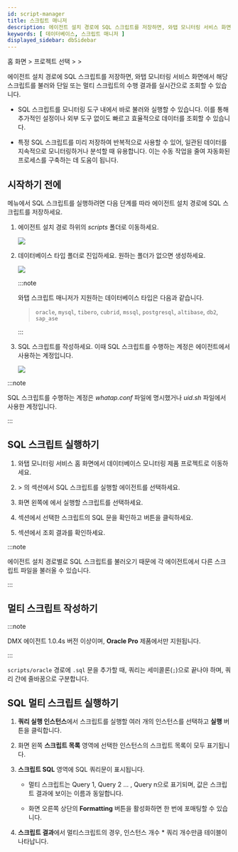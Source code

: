 ```yaml
---
id: script-manager
title: 스크립트 매니저
description: 에이전트 설치 경로에 SQL 스크립트를 저장하면, 와탭 모니터링 서비스 화면에서 해당 스크립트를 불러와 실시간으로 수행 결과를 조회할 수 있습니다.
keywords: [ 데이터베이스, 스크립트 매니저 ]
displayed_sidebar: dbSidebar
---
```


홈 화면 &gt; 프로젝트 선택 &gt; <Cmdname sid="side_analysis" className="uitext" /> &gt; <Cmdname sid="side_dbScriptManager" className="uitext" />

에이전트 설치 경로에 SQL 스크립트를 저장하면, 와탭 모니터링 서비스 화면에서 해당 스크립트를 불러와 단일 또는 멀티 스크립트의 수행 결과를 실시간으로 조회할 수 있습니다.

* SQL 스크립트를 모니터링 도구 내에서 바로 불러와 실행할 수 있습니다. 이를 통해 추가적인 설정이나 외부 도구 없이도 빠르고 효율적으로 데이터를 조회할 수 있습니다.

* 특정 SQL 스크립트를 미리 저장하여 반복적으로 사용할 수 있어, 일관된 데이터를 지속적으로 모니터링하거나 분석할 때 유용합니다. 이는 수동 작업을 줄여 자동화된 프로세스를 구축하는 데 도움이 됩니다.

## 시작하기 전에

<Cmdname sid="side_dbScriptManager" className="uitext" /> 메뉴에서 SQL 스크립트를 실행하려면 다음 단계를 따라 에이전트 설치 경로에 SQL 스크립트를 저장하세요.

1. 에이전트 설치 경로 하위의 *scripts* 폴더로 이동하세요.

    ![](/img/script-manager-starting-step01.png)

1. 데이터베이스 타입 폴더로 진입하세요. 원하는 폴더가 없으면 생성하세요.

    ![](/img/script-manager-starting-step02.png)

    :::note 
    
    와탭 스크립트 매니저가 지원하는 데이터베이스 타입은 다음과 같습니다. 

    > `oracle`, `mysql`, `tibero`, `cubrid`, `mssql`, `postgresql`, `altibase`, `db2`, `sap_ase`

    :::

1. SQL 스크립트를 작성하세요. 이때 SQL 스크립트를 수행하는 계정은 에이전트에서 사용하는 계정입니다.

    ![](/img/script-manager-starting-step03.png)

:::note

SQL 스크립트를 수행하는 계정은 *whatap.conf* 파일에 명시했거나 *uid.sh* 파일에서 사용한 계정입니다.

:::

## SQL 스크립트 실행하기

1. 와탭 모니터링 서비스 홈 화면에서 데이터베이스 모니터링 제품 프로젝트로 이동하세요. 

1. <Cmdname sid="side_analysis" className="uitext" /> &gt; <Cmdname sid="side_dbScriptManager" className="uitext" />의 <Cmdname sid="TTL08478" className="uitext" /> 섹션에서 SQL 스크립트를 실행할 에이전트를 선택하세요.

1. 화면 왼쪽에 <Cmdname sid="TTL08480" className="uitext" />에서 실행할 스크립트를 선택하세요.

1. <Cmdname sid="TTL08478" className="uitext" /> 섹션에서 선택한 스크립트의 SQL 문을 확인하고 <Cmdname sid="run" className="uitext" /> 버튼을 클릭하세요.

1. <Cmdname sid="TTL08479" className="uitext" /> 섹션에서 조회 결과를 확인하세요.

:::note

에이전트 설치 경로별로 SQL 스크립트를 불러오기 때문에 각 에이전트에서 다른 스크립트 파일을 불러올 수 있습니다.

:::

## 멀티 스크립트 작성하기

:::note

DMX 에이전트 1.0.4s 버전 이상이며, **Oracle Pro** 제품에서만 지원됩니다.

:::

`scripts/oracle` 경로에 `.sql` 문을 추가할 때, 쿼리는 세미콜론(`;`)으로 끝나야 하며, 쿼리 간에 줄바꿈으로 구분합니다.

<ImgLang img='multi-script-oracle-pro.png' desc='multi-script-oracle-pro' />

## SQL 멀티 스크립트 실행하기

1. **쿼리 실행 인스턴스**에서 스크립트를 실행할 여러 개의 인스턴스를 선택하고 **실행** 버튼을 클릭합니다. 

1. 화면 왼쪽 **스크립트 목록** 영역에 선택한 인스턴스의 스크립트 목록이 모두 표기됩니다.

1. **스크립트 SQL** 영역에 SQL 쿼리문이 표시됩니다. 

    * 멀티 스크립트는 Query 1, Query 2 … , Query n으로 표기되며, 값은 스크립트 결과에 보이는 이름과 동일합니다.

    * 화면 오른쪽 상단의 **Formatting** 버튼을 활성화하면 한 번에 포매팅할 수 있습니다.

1. **스크립트 결과**에서 멀티스크립트의 경우, 인스턴스 개수 * 쿼리 개수만큼 테이블이 나타납니다.